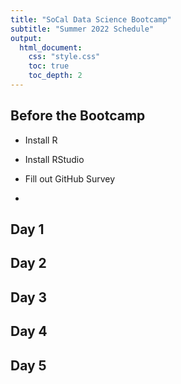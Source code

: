 ```yaml
---
title: "SoCal Data Science Bootcamp"
subtitle: "Summer 2022 Schedule"
output: 
  html_document:
    css: "style.css"
    toc: true
    toc_depth: 2
---
```



## Before the Bootcamp

- Install R 

- Install RStudio

- Fill out GitHub Survey

- 

## Day 1

## Day 2 

## Day 3

## Day 4

## Day 5